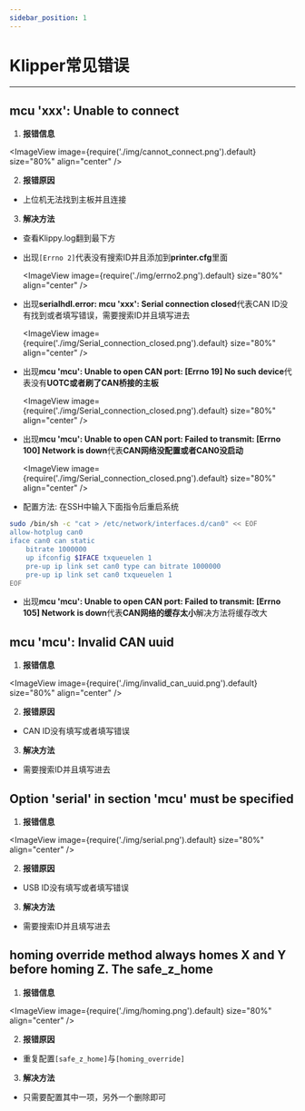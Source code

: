 ---
sidebar_position: 1
---


# Klipper常见错误

----

## mcu 'xxx': Unable to connect

 1. **报错信息**

   <ImageView image={require('./img/cannot_connect.png').default} size="80%" align="center" />

 2. **报错原因**

 * 上位机无法找到主板并且连接

 3. **解决方法**

 * 查看Klippy.log翻到最下方
 * 出现`[Errno 2]`代表没有搜索ID并且添加到**printer.cfg**里面

   <ImageView image={require('./img/errno2.png').default} size="80%" align="center" />

 * 出现**serialhdl.error: mcu 'xxx': Serial connection closed**代表CAN ID没有找到或者填写错误，需要搜索ID并且填写进去

   <ImageView image={require('./img/Serial_connection_closed.png').default} size="80%" align="center" />
 
 * 出现**mcu 'mcu': Unable to open CAN port: [Errno 19] No such device**代表没有**UOTC或者刷了CAN桥接的主板**

   <ImageView image={require('./img/Serial_connection_closed.png').default} size="80%" align="center" />

 * 出现**mcu 'mcu': Unable to open CAN port: Failed to transmit: [Errno 100] Network is down**代表**CAN网络没配置或者CAN0没启动**

   <ImageView image={require('./img/Serial_connection_closed.png').default} size="80%" align="center" />

 * 配置方法: 在SSH中输入下面指令后重启系统
```bash
sudo /bin/sh -c "cat > /etc/network/interfaces.d/can0" << EOF
allow-hotplug can0
iface can0 can static
    bitrate 1000000
    up ifconfig $IFACE txqueuelen 1
    pre-up ip link set can0 type can bitrate 1000000
    pre-up ip link set can0 txqueuelen 1
EOF
```
* 出现**mcu 'mcu': Unable to open CAN port: Failed to transmit: [Errno 105] Network is down**代表**CAN网络的缓存太小**解决方法将缓存改大

## mcu 'mcu': Invalid CAN uuid

 1. **报错信息**

   <ImageView image={require('./img/invalid_can_uuid.png').default} size="80%" align="center" />

 2. **报错原因**

 * CAN ID没有填写或者填写错误

 3. **解决方法**

 * 需要搜索ID并且填写进去

## Option 'serial' in section 'mcu' must be specified

 1. **报错信息**

   <ImageView image={require('./img/serial.png').default} size="80%" align="center" />

 2. **报错原因**

 * USB ID没有填写或者填写错误

 3. **解决方法**

 * 需要搜索ID并且填写进去

##  homing override method always homes X and Y before homing Z. The safe_z_home

 1. **报错信息**

   <ImageView image={require('./img/homing.png').default} size="80%" align="center" />

 2. **报错原因**

 * 重复配置`[safe_z_home]`与`[homing_override]`

 3. **解决方法**

 * 只需要配置其中一项，另外一个删除即可